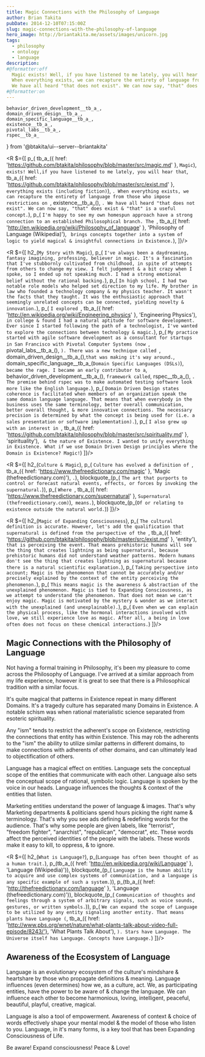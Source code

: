 ```yaml
---
title: Magic Connections with the Philosophy of Language
author: Brian Takita
pubDate: 2014-12-10T07:15:00Z
slug: magic-connections-with-the-philosophy-of-language
hero_image: http://briantakita.me/assets/images/unicorn.jpg
tags:
  - philosophy
  - ontology
  - language
description:
#@formatter:off
  Magic exists! Well, if you have listened to me lately, you will hear that everything exists (including fiction).
  When everything exists, we can recapture the entirety of language from those who impose restrictions on Existence.
  We have all heard "that does not exist". We can now say, "that" does exist & "that" is a useful concept.
#@formatter:on
---
```

	behavior_driven_development__tb_a_,
	domain_driven_design__tb_a_,
	domain_specific_language__tb_a_,
	existence__tb_a_,
	pivotal_labs__tb_a_,
	rspec__tb_a_
} from '@btakita/ui--server--briantakita'

<R $={[
	p_(
		tb_a_({ href: 'https://github.com/btakita/philosophy/blob/master/src/magic.md' }, `Magic`), ` exists! Well,if you
		have listened to me lately, you will hear that `,
		tb_a_({ href: 'https://github.com/btakita/philosophy/blob/master/src/exist.md' },
			`everything exists (including fiction)`),
		`. When everything exists, we can recapture the entirety of language from those who impose restrictions on `,
		existence__tb_a_(), `. We have all heard "that does not exist". We can now say, "that" does exist & "that" is a
		useful concept.`),
	p_(
		`I'm happy to see my own homespun approach have a strong connection to an established Philosophical branch. The `,
		tb_a_({ href: 'http://en.wikipedia.org/wiki/Philosophy_of_language' }, 'Philosophy of Language (Wikipedia)'), `
		brings concepts together into a system of logic to yield magical & insightful connections in Existence.`),
]}/>

<R $={[
	h2_(`My Story with Magic`),
	p_(
		`I've always been a daydreaming, fantasy imagining, professing, believer in magic. It's a fascination that I've
		stubbornly cultivated from childhood, in spite of attempts from others to change my view. I felt judgement & a
		bit crazy when I spoke, so I ended up not speaking much. I had a strong emotional belief without the rational
		backing.`),
	p_(
		`In high school, I had two notable role models who helped set direction to my life. My brother in law who
		founded a technology company & my physics teacher. It wasn't the facts that they taught. It was the enthusiastic
		approach that seemingly unrelated concepts can be connected, yielding novelty & innovation.`),
	p_(
		`I explored `, tb_a_({ href: 'http://en.wikipedia.org/wiki/Engineering_physics' }, 'Engineering Physics'), ` in
		college & found I had a natural aptitude for software development. Ever since I started following the path of a
		technologist, I've wanted to explore the connections between technology & magic.`),
	p_(
		`My practice started with agile software development as a consultant for startups in San Francisco with Pivotal
		Computer Systems (now `, pivotal_labs__tb_a_(), `). There was a new technique called `,
		domain_driven_design__tb_a_(),` that was making it's way around. `,
		domain_specific_language__tb_a_(`Domain Specific Languages (DSLs)`), ` became the rage. I became an early
		contributor to a `, behavior_driven_development__tb_a_(), ` framework called `, rspec__tb_a_(), `. The premise
		behind rspec was to make automated testing software look more like the English language.`),
	p_(
		`Domain Driven Design states coherence is facilitated when members of an organization speak the same domain
		language language. That means that when everybody in the business uses the same terminology, better overall
		communication, better overall thought, & more innovative connections. The necessary precision is determined by
		what the concept is being used for (i.e. a sales presentation or software implementation).`),
	p_(
		`I also grew up with an interest in `,
		tb_a_({ href: 'https://github.com/btakita/philosophy/blob/master/src/spirituality.md' }, 'spirituality'), ` & the
		nature of Existence. I wanted to unify everything in Existence. What if we use Domain Driven Design principles
		where the Domain is Existence? Magic!`)
]}/>

<R $={[
	h2_(`Culture & Magic`),
	p_(
		`Culture has evolved a definition of `,
		tb_a_({ href: 'https://www.thefreedictionary.com/magic' }, 'Magic (thefreedictionary.com)'), `.`),
	blockquote_(p_(
		`The art that purports to control or forecast natural events, effects, or forces by invoking the supernatural.`)),
	p_(
		`Where `,
		tb_a_({ href: 'https://www.thefreedictionary.com/supernatural' }, `Supernatural (thefreedictionary.com)`),` means.`),
	blockquote_(p_(`Of or relating to existence outside the natural world.`))
]}/>

<R $={[
	h2_(`Magic of Expanding Consciousness`),
	p_(
		`The cultural definition is accurate. However, let's add the qualification that supernatural is defined from the
		perspective of the `, tb_a_({ href: 'https://github.com/btakita/philosophy/blob/master/src/exist.md' }, 'entity'),
		` that is perceiving the event. That means prehistoric humans will see the thing that creates lightning as being
		supernatural, because prehistoric humans did not understand weather patterns. Modern humans don't see the thing
		that creates lightning as supernatural because there is a natural scientific explanation.`),
	p_(
		`Taking perspective into account; Magic is the phenomenon that cannot be accurately and/or precisely explained
		by the context of the entity perceiving the phenomenon.`),
	p_(
		`This means magic is the awareness & abstraction of the unexplained phenomenon. Magic is tied to Expanding
		Consciousness, as we attempt to understand the phenomenon. That does not mean we can't enjoy magic. Magic is
		motivated by the mystery & wonder as we interact with the unexplained (and unexplainable).`),
	p_(
		`Even when we can explain the physical process, like the hormonal interactions involved with love, we still
		experience love as magic. After all, a being in love often does not focus on these chemical interactions.`)
]}/>

## Magic Connections with the Philosophy of Language

Not having a formal training in Philosophy, it's been my pleasure to come across the Philosophy of Language. I've
arrived at a similar approach from my life experience, however it is great to see that there is a Philosophical
tradition with a similar focus.

It's quite magical that patterns in Existence repeat in many different Domains. It's a tragedy culture has separated
many Domains in Existence. A notable schism was when rational materialistic science separated from esoteric
spirituality.

Any "ism" tends to restrict the adherent's scope on Existence, restricting the connections that entity has within
Existence. This may rob the adherents to the "ism" the ability to utilize similar patterns in different domains, to
make connections with adherents of other domains, and can ultimately lead to objectification of others.

Language has a magical effect on entities. Language sets the conceptual scope of the entities that communicate with
each other. Language also sets the conceptual scope of rational, symbolic logic. Language is spoken by the voice in
our heads. Language influences the thoughts & context of the entities that listen.

Marketing entities understand the power of language & images. That's why Marketing departments & politicians spend
hours picking the right name & terminology. That's why you see ads defining & redefining words for the audience.
That's why some people are given labels, like "terrorist", "freedom fighter", "anarchist", "republican", "democrat",
etc. These words affect the perceived identities of the people with the labels. These words make it easy to kill, to
oppress, & to ignore.

<R $={[
	h2_(`What is Language?`),
	p_(`Language has often been thought of as a human trait.`),
	p_(tb_a_({ href: 'http://en.wikipedia.org/wiki/Language' }, 'Language (Wikipedia)')),
	blockquote_(p_(
		`Language is the human ability to acquire and use complex systems of communication, and a language is any
		specific example of such a system.`)),
	p_(tb_a_({ href: 'http://thefreedictionary.com/language' }, 'Language (thefreedictionary.com)')),
	blockquote_(p_(
		`Communication of thoughts and feelings through a system of arbitrary signals, such as voice sounds, gestures,
		or written symbols.`)),
	p_(
		`We can expand the scope of Language to be utilized by any entity signaling another entity. That means plants
		have Language (`,
		tb_a_({ href: 'http://www.pbs.org/wnet/nature/what-plants-talk-about-video-full-episode/8243/'},
			'What Plants Talk About'),
		`). Stars have Language. The Universe itself has Language. Concepts have Language.`)
]}/>

## Awareness of the Ecosystem of Language

Language is an evolutionary ecosystem of the culture's mindshare & heartshare by those who propagate definitions &
meaning. Language influences (even determines) how we, as a culture, act. We, as participating entities, have the
power to be aware of & change the language. We can influence each other to become harmonious, loving, intelligent,
peaceful, beautiful, playful, creative, magical.

Language is also a tool of empowerment. Awareness of context & choice of words effectively shape your mental model &
the model of those who listen to you. Language, in it's many forms, is a key tool that has been Expanding
Consciousness of Life.

Be aware! Expand consciousness! Peace & Love!
